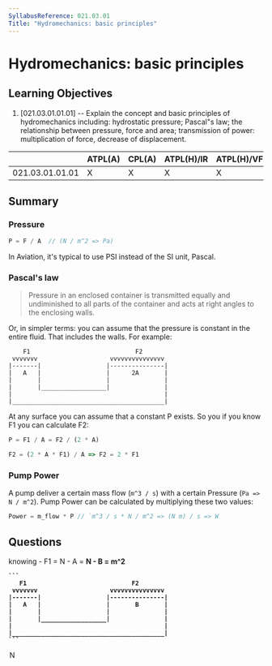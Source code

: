 ```yaml
---
SyllabusReference: 021.03.01
Title: "Hydromechanics: basic principles"
---
```


# Hydromechanics: basic principles

## Learning Objectives

1. [021.03.01.01.01] -- Explain the concept and basic principles of
   hydromechanics including: hydrostatic pressure; Pascal"s law; the
   relationship between pressure, force and area; transmission of power:
   multiplication of force, decrease of displacement.

|                 | ATPL(A) | CPL(A) | ATPL(H)/IR | ATPL(H)/VFR | CPL(H) | IR  | CBIR(A) |
| --------------- | ------- | ------ | ---------- | ----------- | ------ | --- | ------- |
| 021.03.01.01.01 | X       | X      | X          | X           | X      |     |         |

## Summary

### Pressure 

```js
P = F / A  // (N / m^2 => Pa) 
```
In Aviation, it's typical to use PSI instead of the SI unit, Pascal.

### Pascal's law

> Pressure in an enclosed container is transmitted equally and undiminished to all parts of 
> the container and acts at right angles to the enclosing walls.

Or, in simpler terms: you can assume that the pressure is constant in the 
entire fluid. That includes the walls. For example:

```
    F1                             F2
 vvvvvvv                    vvvvvvvvvvvvvvv
|-------|                  |---------------|
|   A   |                  |      2A       |
|       |                  |               |
|       |__________________|               |
|                                          |
|__________________________________________|
```

At any surface you can assume that a constant P exists. So you if you know F1
you can calculate F2:

```js
P = F1 / A = F2 / (2 * A)

F2 = (2 * A * F1) / A => F2 = 2 * F1 
```

### Pump Power 

A pump deliver a certain mass flow (`m^3 / s`) with a certain Pressure (`Pa => N / m^2`).
Pump Power can be calculated by multiplying these two values:

```js
Power = m_flow * P // `m^3 / s * N / m^2 => (N m) / s => W
```

## Questions

<Question variant="calculation" id="ZLrZrAAp">
  <Text A="[10, 20, 40, 50]" B="[5]" C="[10, 20, 50, 100]">
    knowing 
    - F1 = <A /> N
    - A = <B /> N
    - B = <C /> m^2

    ```
       F1                             F2
     vvvvvvv                    vvvvvvvvvvvvvvv
    |-------|                  |---------------|
    |   A   |                  |       B       |
    |       |                  |               |
    |       |__________________|               |
    |                                          |
    |__________________________________________|
    ```
  </Text>
  <Option id="ZLrZrAAp-1" answer="A * B / C"><Answer />N</Option>
</Question>

